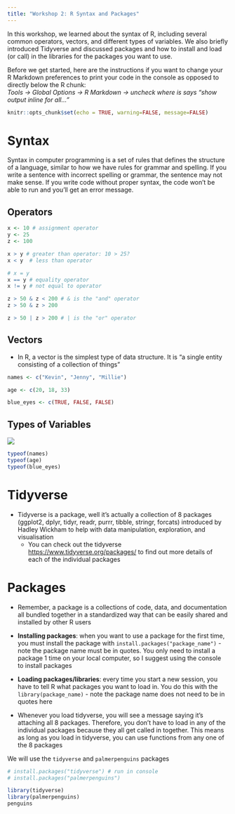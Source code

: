 ```yaml
---
title: "Workshop 2: R Syntax and Packages"
---
```


In this workshop, we learned about the syntax of R, including several common operators, vectors, and different types of variables. We also briefly introduced Tidyverse and discussed packages and how to install and load (or call) in the libraries for the packages you want to use.

Before we get started, here are the instructions if you want to change your R Markdown preferences to print your code in the console as opposed to directly below the R chunk: <br>
*Tools -> Global Options -> R Markdown -> uncheck where is says "show output inline for all..."*

```r
knitr::opts_chunk$set(echo = TRUE, warning=FALSE, message=FALSE)
```

# Syntax 

Syntax in computer programming is a set of rules that defines the structure of a language, similar to how we have rules for grammar and spelling. If you write a sentence with incorrect spelling or grammar, the sentence may not make sense. If you write code without proper syntax, the code won't be able to run and you'll get an error message. 

## Operators
```r
x <- 10 # assignment operator
y <- 25
z <- 100

x > y # greater than operator: 10 > 25?
x < y  # less than operator

# x = y
x == y # equality operator
x != y # not equal to operator 

z > 50 & z < 200 # & is the "and" operator
z > 50 & z > 200

z > 50 | z > 200 # | is the "or" operator
```

## Vectors

- In R, a vector is the simplest type of data structure. It is "a single entity consisting of a collection of things"

```r
names <- c("Kevin", "Jenny", "Millie")

age <- c(20, 18, 33)

blue_eyes <- c(TRUE, FALSE, FALSE)
```

## Types of Variables

![](data_types.png)

```r
typeof(names)
typeof(age)
typeof(blue_eyes)
```

# Tidyverse

- Tidyverse is a package, well it's actually a collection of 8 packages (ggplot2, dplyr, tidyr, readr, purrr, tibble, stringr, forcats) introduced by Hadley Wickham to help with data manipulation, exploration, and visualisation
  - You can check out the tidyverse <https://www.tidyverse.org/packages/> to find out more details of each of the individual packages
  
# Packages

- Remember, a package is a collections of code, data, and documentation all bundled together in a standardized way that can be easily shared and installed by other R users

- **Installing packages**: when you want to use a package for the first time, you must install the package with `install.packages("package_name")` - note the package name must be in quotes. You only need to install a package 1 time on your local computer, so I suggest using the console to install packages
- **Loading packages/libraries**: every time you start a new session, you have to tell R what packages you want to load in. You do this with the `library(package_name)` - note the package name does not need to be in quotes here

- Whenever you load tidyverse, you will see a message saying it’s attaching all 8 packages. Therefore, you don’t have to load in any of the individual packages because they all get called in together. This means as long as you load in tidyverse, you can use functions from any one of the 8 packages

We will use the `tidyverse` and `palmerpenguins` packages

```r
# install.packages("tidyverse") # run in console
# install.packages("palmerpenguins")

library(tidyverse)
library(palmerpenguins)
penguins
```
